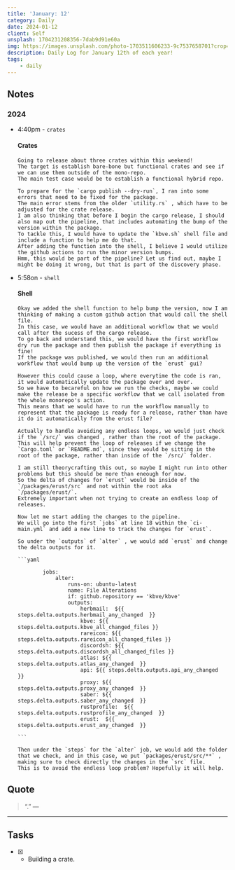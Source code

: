```yaml
---
title: 'January: 12'
category: Daily
date: 2024-01-12
client: Self
unsplash: 1704231208356-7dab9d91e60a
img: https://images.unsplash.com/photo-1703511606233-9c7537658701?crop=entropy&cs=srgb&fm=jpg&ixid=MnwzNjM5Nzd8MHwxfHJhbmRvbXx8fHx8fHx8fDE2ODE3NDg2ODY&ixlib=rb-4.0.3&q=85
description: Daily Log for January 12th of each year!
tags:
    - daily
---
```


## Notes

### 2024

-   4:40pm  - `crates`

    #### Crates

        Going to release about three crates within this weekend!
        The target is establish bare-bone but functional crates and see if we can use them outside of the mono-repo.
        The main test case would be to establish a functional hybrid repo.

        To prepare for the `cargo publish --dry-run`, I ran into some errors that need to be fixed for the package.
        The main error stems from the older `utility.rs` , which have to be adjusted for the crate release.
        I am also thinking that before I begin the cargo release, I should also map out the pipeline, that includes automating the bump of the version within the package.
        To tackle this, I would have to update the `kbve.sh` shell file and include a function to help me do that.
        After adding the function into the shell, I believe I would utilize the github actions to run the minor version bumps.
        Hmm, this would be part of the pipeline? Let us find out, maybe I might be doing it wrong, but that is part of the discovery phase.

-   5:58on - `shell`

    #### Shell

        Okay we added the shell function to help bump the version, now I am thinking of making a custom github action that would call the shell file.
        In this case, we would have an additional workflow that we would call after the sucess of the cargo release.
        To go back and understand this, we would have the first workflow dry run the package and then publish the package if everything is fine!
        If the package was published, we would then run an additional workflow that would bump up the version of the `erust` gui? 

        However this could cause a loop, where everytime the code is ran, it would automatically update the package over and over.
        So we have to becareful on how we run the checks, maybe we could make the release be a specific workflow that we call isolated from the whole monorepo's action.
        This means that we would have to run the workflow manually to represent that the package is ready for a release, rather than have it do it automatically from the erust file?

        Actually to handle avoiding any endless loops, we would just check if the `/src/` was changed , rather than the root of the package.
        This will help prevent the loop of releases if we change the `Cargo.toml` or `README.md`, since they would be sitting in the root of the package, rather than inside of the `/src/` folder.

        I am still theorycrafting this out, so maybe I might run into other problems but this should be more than eneough for now.
        So the delta of changes for `erust` would be inside of the `/packages/erust/src` and not within the root aka `/packages/erust/`.
        Extremely important when not trying to create an endless loop of releases.

        Now let me start adding the changes to the pipeline.
        We will go into the first `jobs` at line 18 within the `ci-main.yml` and add a new line to track the changes for `erust`.

        So under the `outputs` of `alter` , we would add `erust` and change the delta outputs for it.
        
        ```yaml

                jobs:
                    alter:
                        runs-on: ubuntu-latest
                        name: File Alterations
                        if: github.repository == 'kbve/kbve'
                        outputs:
                            herbmail:  ${{ steps.delta.outputs.herbmail_any_changed  }}
                            kbve: ${{ steps.delta.outputs.kbve_all_changed_files }}
                            rareicon: ${{ steps.delta.outputs.rareicon_all_changed_files }}
                            discordsh: ${{ steps.delta.outputs.discordsh_all_changed_files }}
                            atlas: ${{ steps.delta.outputs.atlas_any_changed  }}
                            api: ${{ steps.delta.outputs.api_any_changed  }}
                            proxy: ${{ steps.delta.outputs.proxy_any_changed  }}
                            saber: ${{ steps.delta.outputs.saber_any_changed  }}
                            rustprofile:  ${{ steps.delta.outputs.rustprofile_any_changed  }}   
                            erust:  ${{ steps.delta.outputs.erust_any_changed  }}

        ```

        Then under the `steps` for the `alter` job, we would add the folder that we check, and in this case, we put `packages/erust/src/**` , making sure to check directly the changes in the `src` file.
        This is to avoid the endless loop problem? Hopefully it will help.


## Quote

> “.”
> — <cite></cite>

---

## Tasks

-   [x] -   Building a crate.
